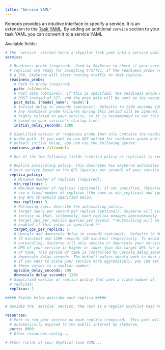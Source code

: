 ```yaml
---
title: "Service YAML"
---
```


Komodo provides an intuitive interface to specify a service. It is an extension to the [Task YAML](/reference/task_yaml).
By adding an additional `service` section to your task YAML you can convert it to a service YAML.

Available fields:

```yaml
# The `service` section turns a skypilot task yaml into a service yaml.
service:

  # Readiness probe (required). Used by SkyServe to check if your service
  # replicas are ready for accepting traffic. If the readiness probe returns
  # a 200, SkyServe will start routing traffic to that replica.
  readiness_probe:
    # Path to probe (required).
    path: /v1/models
    # Post data (optional). If this is specified, the readiness probe will use
    # POST instead of GET, and the post data will be sent as the request body.
    post_data: {'model_name': 'model'}
    # Initial delay in seconds (optional). Defaults to 1200 seconds (20 minutes).
    # Any readiness probe failures during this period will be ignored. This is
    # highly related to your service, so it is recommended to set this value
    # based on your service's startup time.
    initial_delay_seconds: 1200

  # Simplified version of readiness probe that only contains the readiness
  # probe path. If you want to use GET method for readiness probe and the
  # default initial delay, you can use the following syntax:
  readiness_probe: /v1/models

  # One of the two following fields (replica_policy or replicas) is required.

  # Replica autoscaling policy. This describes how SkyServe autoscales
  # your service based on the QPS (queries per second) of your service.
  replica_policy:
    # Minimum number of replicas (required).
    min_replicas: 1
    # Maximum number of replicas (optional). If not specified, SkyServe will
    # use a fixed number of replicas (the same as min_replicas) and ignore
    # any QPS threshold specified below.
    max_replicas: 3
    # Following specs describe the autoscaling policy.
    # Target query per second per replica (optional). SkyServe will scale your
    # service so that, ultimately, each replica manages approximately
    # target_qps_per_replica queries per second. **Autoscaling will only be
    # enabled if this value is specified.**
    target_qps_per_replica: 5
    # Upscale and downscale delay in seconds (optional). Defaults to 300 seconds
    # (5 minutes) and 1200 seconds (20 minutes) respectively. To avoid aggressive
    # autoscaling, SkyServe will only upscale or downscale your service if the
    # QPS of your service is higher or lower than the target QPS for a period
    # of time. This period of time is controlled by upscale_delay_seconds and
    # downscale_delay_seconds. The default values should work in most cases.
    # If you want to scale your service more aggressively, you can set
    # these values to a smaller number.
    upscale_delay_seconds: 300
    downscale_delay_seconds: 1200
  # Simplified version of replica policy that uses a fixed number of
  # replicas:
  replicas: 2

##### Fields below describe each replica #####

# Besides the `service` section, the rest is a regular SkyPilot task YAML.

resources:
  # Port to run your service on each replica (required). This port will be
  # automatically exposed to the public internet by SkyServe.
  ports: 8080
  # Other resources config...

# Other fields of your SkyPilot task YAML...
```

